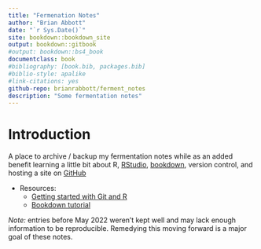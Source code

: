 ```yaml
---
title: "Fermenation Notes"
author: "Brian Abbott"
date: "`r Sys.Date()`"
site: bookdown::bookdown_site
output: bookdown::gitbook
#output: bookdown::bs4_book
documentclass: book
#bibliography: [book.bib, packages.bib]
#biblio-style: apalike
#link-citations: yes
github-repo: brianrabbott/ferment_notes
description: "Some fermentation notes"
---
```


# Introduction

A place to archive / backup my fermentation notes while as an added benefit learning a little bit about R, [RStudio](https://www.rstudio.com/), [bookdown](https://bookdown.org/), version control, and hosting a site on [GitHub](https://github.com/)

- Resources:
  - [Getting started with Git and R](https://happygitwithr.com/)
  - [Bookdown tutorial](https://bookdown.org/yihui/bookdown/get-started.html)

*Note:* entries before May 2022 weren't kept well and may lack enough information to be reproducible.  Remedying this moving forward is a major goal of these notes.
